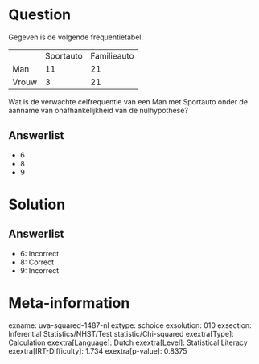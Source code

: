 Question
========

Gegeven is de volgende frequentietabel.

  ------- ----------- -------------
          Sportauto   Familieauto
  Man     11          21
  Vrouw   3           21
  ------- ----------- -------------

Wat is de verwachte celfrequentie van een Man met Sportauto onder de
aanname van onafhankelijkheid van de nulhypothese?

Answerlist
----------

* 6
* 8
* 9

Solution
========

Answerlist
----------

* 6: Incorrect
* 8: Correct
* 9: Incorrect

Meta-information
================
exname: uva-squared-1487-nl
extype: schoice
exsolution: 010
exsection: Inferential Statistics/NHST/Test statistic/Chi-squared
exextra[Type]: Calculation
exextra[Language]: Dutch
exextra[Level]: Statistical Literacy
exextra[IRT-Difficulty]: 1.734
exextra[p-value]: 0.8375
